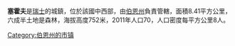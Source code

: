 '''塞霍夫'''是[[瑞士|瑞士]]的城鎮，位於該國中西部，由[[伯恩州|伯恩州]]負責管轄，面積8.41平方公里，六成半土地是森林，海拔高度752米，2011年人口70，人口密度每平方公里8人。

{{Switzerland-geo-stub}}
[[Category:伯恩州的市镇|Category:伯恩州的市镇]]